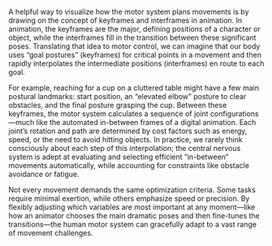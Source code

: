 A helpful way to visualize how the motor system plans movements is by drawing on the concept of keyframes and interframes in animation. In animation, the keyframes are the major, defining positions of a character or object, while the interframes fill in the transition between these significant poses. Translating that idea to motor control, we can imagine that our body uses “goal postures” (keyframes) for critical points in a movement and then rapidly interpolates the intermediate positions (interframes) en route to each goal.

For example, reaching for a cup on a cluttered table might have a few main postural landmarks: start position, an “elevated elbow” posture to clear obstacles, and the final posture grasping the cup. Between these keyframes, the motor system calculates a sequence of joint configurations—much like the automated in-between frames of a digital animation. Each joint’s rotation and path are determined by cost factors such as energy, speed, or the need to avoid hitting objects. In practice, we rarely think consciously about each step of this interpolation; the central nervous system is adept at evaluating and selecting efficient “in-between” movements automatically, while accounting for constraints like obstacle avoidance or fatigue.

Not every movement demands the same optimization criteria. Some tasks require minimal exertion, while others emphasize speed or precision. By flexibly adjusting which variables are most important at any moment—like how an animator chooses the main dramatic poses and then fine-tunes the transitions—the human motor system can gracefully adapt to a vast range of movement challenges. 